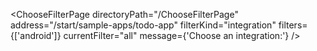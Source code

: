

<ChooseFilterPage
  directoryPath="/ChooseFilterPage"
  address="/start/sample-apps/todo-app"
  filterKind="integration"
  filters={['android']}
  currentFilter="all"
  message={'Choose an integration:'}
/>
